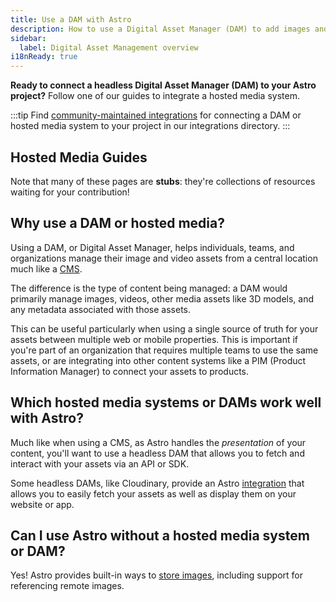 ```yaml
---
title: Use a DAM with Astro
description: How to use a Digital Asset Manager (DAM) to add images and videos to Astro
sidebar:
  label: Digital Asset Management overview
i18nReady: true
---
```


**Ready to connect a headless Digital Asset Manager (DAM) to your Astro project?** Follow one of our guides to integrate a hosted media system.

:::tip
Find [community-maintained integrations](https://astro.build/integrations/) for connecting a DAM or hosted media system to your project in our integrations directory. 
:::

## Hosted Media Guides

Note that many of these pages are **stubs**: they're collections of resources waiting for your contribution!

<MediaGuidesNav />

## Why use a DAM or hosted media?

Using a DAM, or Digital Asset Manager, helps individuals, teams, and organizations manage their image and video assets from a central location much like a [CMS](/vi/guides/cms/).

The difference is the type of content being managed: a DAM would primarily manage images, videos, other media assets like 3D models, and any metadata associated with those assets.

This can be useful particularly when using a single source of truth for your assets between multiple web or mobile properties. This is important if you're part of an organization that requires multiple teams to use the same assets, or are integrating into other content systems like a PIM (Product Information Manager) to connect your assets to products.

## Which hosted media systems or DAMs work well with Astro?

Much like when using a CMS, as Astro handles the _presentation_ of your content, you'll want to use a headless DAM that allows you to fetch and interact with your assets via an API or SDK.

Some headless DAMs, like Cloudinary, provide an Astro [integration](/vi/guides/integrations-guide/) that allows you to easily fetch your assets as well as display them on your website or app.

## Can I use Astro without a hosted media system or DAM?

Yes! Astro provides built-in ways to [store images](/vi/guides/images/#where-to-store-images), including support for referencing remote images.

